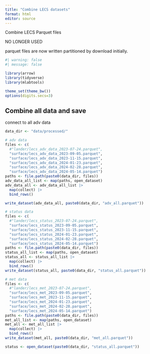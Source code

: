 ```yaml
---
title: "Combine LECS datasets"
format: html
editor: source
---
```


Combine LECS Parquet files

NO LONGER USED

parquet files are now written partitioned by download initially.


```r
#| warning: false
#| message: false

library(arrow)
library(tidyverse)
library(mlabtools)

theme_set(theme_bw())
options(digits.secs=3)
```

## Combine all data and save

connect to all adv data

```r
data_dir <- "data/processed/"

# adv data
files <- c(
  #"lander/lecs_adv_data_2023-07-24.parquet", 
  "surface/lecs_adv_data_2023-09-05.parquet", 
  "surface/lecs_adv_data_2023-11-15.parquet",
  "surface/lecs_adv_data_2024-01-23.parquet",
  "surface/lecs_adv_data_2024-02-28.parquet",
  "surface/lecs_adv_data_2024-05-14.parquet")
paths <- file.path(paste0(data_dir, files))
adv_data_all_list <- map(paths, open_dataset)
adv_data_all <- adv_data_all_list |> 
  map(collect) |> 
  bind_rows()

write_dataset(adv_data_all, paste0(data_dir, "adv_all.parquet"))

# status data
files <- c(
  #"lander/lecs_status_2023-07-24.parquet", 
  "surface/lecs_status_2023-09-05.parquet", 
  "surface/lecs_status_2023-11-15.parquet",
  "surface/lecs_status_2024-01-23.parquet",
  "surface/lecs_status_2024-02-28.parquet",
  "surface/lecs_status_2024-05-14.parquet")
paths <- file.path(paste0(data_dir, files))
status_all_list <- map(paths, open_dataset)
status_all <- status_all_list |> 
  map(collect) |> 
  bind_rows()
write_dataset(status_all, paste0(data_dir, "status_all.parquet"))

# met data
files <- c(
  #"lander/lecs_met_2023-07-24.parquet", 
  "surface/lecs_met_2023-09-05.parquet", 
  "surface/lecs_met_2023-11-15.parquet",
  "surface/lecs_met_2024-01-23.parquet",
  "surface/lecs_met_2024-02-28.parquet",
  "surface/lecs_met_2024-05-14.parquet")
paths <- file.path(paste0(data_dir, files))
met_all_list <- map(paths, open_dataset)
met_all <- met_all_list |> 
  map(collect) |> 
  bind_rows()
write_dataset(met_all, paste0(data_dir, "met_all.parquet"))
```

```r
status <- open_dataset(paste0(data_dir, "status_all.parquet"))
```

